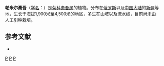 {{Speciesbox 
| taxon = Ligularia alpigena
| authority = Pojark.
}}

'''帕米尔橐吾'''（[[学名|学名]]：{{lang|la|''Ligularia alpigena''}}）是[[菊科|菊科]][[橐吾属|橐吾属]]的植物。分布在[[俄罗斯|俄罗斯]]以及[[中国大陆|中国大陆]]的[[新疆|新疆]]等地，生长于海拔1,900米至4,500米的地区，多生在山坡以及流水线，目前尚未由人工引种栽培。

== 参考文献 ==
<div class="references-small">
* {{cite web| url =http://www.bioinfo.cn/db05/KmzwSpecies.php?action=view&id=4417| title =帕米尔橐吾| work =《中国高等植物数据库全库》| publisher =中国科学院微生物研究所| author =昆明植物研究所| accessdate =2009-02-25| deadurl =yes| archiveurl =https://web.archive.org/web/20160305003104/http://www.bioinfo.cn/db05/KmzwSpecies.php?action=view&id=4417| archivedate =2016-03-05}}
</div>
{{Taxonbar|from=Q11060015}}

[[Category:橐吾属|P]]
[[Category:俄羅斯植物|P]]
[[Category:新疆植物|P]]